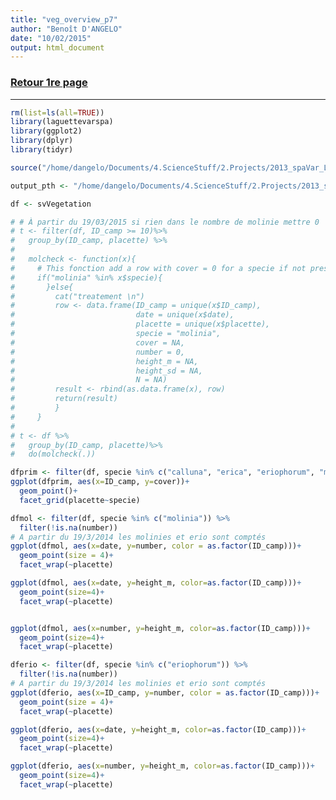 ```yaml
---
title: "veg_overview_p7"
author: "Benoît D'ANGELO"
date: "10/02/2015"
output: html_document
---
```


### <a href="../TOC_VS.html"> Retour 1re page </a>

***

```r
rm(list=ls(all=TRUE))
library(laguettevarspa)
library(ggplot2)
library(dplyr)
library(tidyr)

source("/home/dangelo/Documents/4.ScienceStuff/2.Projects/2013_spaVar_LG/src/functions/ld_fn_model.R")

output_pth <- "/home/dangelo/Documents/4.ScienceStuff/2.Projects/2013_spaVar_LG/graphs"
```

```r
df <- svVegetation

# # À partir du 19/03/2015 si rien dans le nombre de molinie mettre 0
# t <- filter(df, ID_camp >= 10)%>%
#   group_by(ID_camp, placette) %>%
#   
#   molcheck <- function(x){
#     # This fonction add a row with cover = 0 for a specie if not present in the df
#     if("molinia" %in% x$specie){
#       }else{
#         cat("treatement \n")
#         row <- data.frame(ID_camp = unique(x$ID_camp),
#                           date = unique(x$date),
#                           placette = unique(x$placette),
#                           specie = "molinia",
#                           cover = NA,
#                           number = 0,
#                           height_m = NA,
#                           height_sd = NA,
#                           N = NA)
#         result <- rbind(as.data.frame(x), row)
#         return(result)
#         }
#     }
# 
# t <- df %>%
#   group_by(ID_camp, placette)%>%
#   do(molcheck(.))

```

```r
dfprim <- filter(df, specie %in% c("calluna", "erica", "eriophorum", "molinia", "sphagnum"))
ggplot(dfprim, aes(x=ID_camp, y=cover))+
  geom_point()+
  facet_grid(placette~specie)

```

```r
dfmol <- filter(df, specie %in% c("molinia")) %>%
  filter(!is.na(number))
# A partir du 19/3/2014 les molinies et erio sont comptés
ggplot(dfmol, aes(x=date, y=number, color = as.factor(ID_camp)))+
  geom_point(size = 4)+
  facet_wrap(~placette)

ggplot(dfmol, aes(x=date, y=height_m, color=as.factor(ID_camp)))+
  geom_point(size=4)+
  facet_wrap(~placette)


ggplot(dfmol, aes(x=number, y=height_m, color=as.factor(ID_camp)))+
  geom_point(size=4)+
  facet_wrap(~placette)

```

```r
dferio <- filter(df, specie %in% c("eriophorum")) %>%
  filter(!is.na(number))
# A partir du 19/3/2014 les molinies et erio sont comptés
ggplot(dferio, aes(x=ID_camp, y=number, color = as.factor(ID_camp)))+
  geom_point(size = 4)+
  facet_wrap(~placette)

ggplot(dferio, aes(x=date, y=height_m, color=as.factor(ID_camp)))+
  geom_point(size=4)+
  facet_wrap(~placette)

ggplot(dferio, aes(x=number, y=height_m, color=as.factor(ID_camp)))+
  geom_point(size=4)+
  facet_wrap(~placette)

```